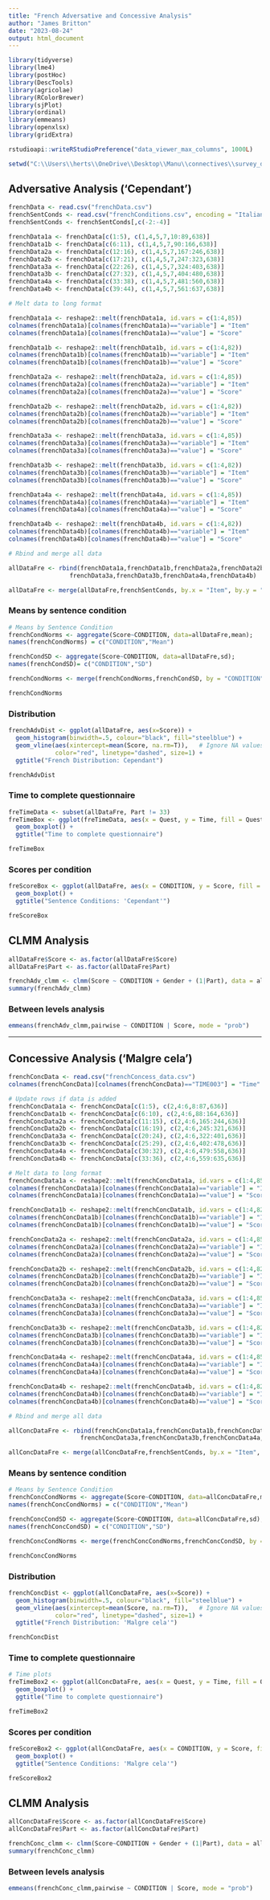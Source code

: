 ```yaml
---
title: "French Adversative and Concessive Analysis"
author: "James Britton"
date: "2023-08-24"
output: html_document
---
```


```r
library(tidyverse)
library(lme4)
library(postHoc)
library(DescTools)
library(agricolae)
library(RColorBrewer)
library(sjPlot)
library(ordinal)
library(emmeans)
library(openxlsx)
library(gridExtra)

rstudioapi::writeRStudioPreference("data_viewer_max_columns", 1000L)

setwd("C:\\Users\\herts\\OneDrive\\Desktop\\Manu\\connectives\\survey_data")
```

## Adversative Analysis ('Cependant')
```r
frenchData <- read.csv("frenchData.csv")
frenchSentConds <- read.csv("frenchConditions.csv", encoding = "Italian")
frenchSentConds <- frenchSentConds[,c(-2:-4)]
```

```r
frenchData1a <- frenchData[c(1:5), c(1,4,5,7,10:89,638)]
frenchData1b <- frenchData[c(6:11), c(1,4,5,7,90:166,638)]
frenchData2a <- frenchData[c(12:16), c(1,4,5,7,167:246,638)]
frenchData2b <- frenchData[c(17:21), c(1,4,5,7,247:323,638)]
frenchData3a <- frenchData[c(22:26), c(1,4,5,7,324:403,638)]
frenchData3b <- frenchData[c(27:32), c(1,4,5,7,404:480,638)]
frenchData4a <- frenchData[c(33:38), c(1,4,5,7,481:560,638)]
frenchData4b <- frenchData[c(39:44), c(1,4,5,7,561:637,638)]

# Melt data to long format

frenchData1a <- reshape2::melt(frenchData1a, id.vars = c(1:4,85))
colnames(frenchData1a)[colnames(frenchData1a)=="variable"] = "Item"
colnames(frenchData1a)[colnames(frenchData1a)=="value"] = "Score"

frenchData1b <- reshape2::melt(frenchData1b, id.vars = c(1:4,82))
colnames(frenchData1b)[colnames(frenchData1b)=="variable"] = "Item"
colnames(frenchData1b)[colnames(frenchData1b)=="value"] = "Score"

frenchData2a <- reshape2::melt(frenchData2a, id.vars = c(1:4,85))
colnames(frenchData2a)[colnames(frenchData2a)=="variable"] = "Item"
colnames(frenchData2a)[colnames(frenchData2a)=="value"] = "Score"

frenchData2b <- reshape2::melt(frenchData2b, id.vars = c(1:4,82))
colnames(frenchData2b)[colnames(frenchData2b)=="variable"] = "Item"
colnames(frenchData2b)[colnames(frenchData2b)=="value"] = "Score"

frenchData3a <- reshape2::melt(frenchData3a, id.vars = c(1:4,85))
colnames(frenchData3a)[colnames(frenchData3a)=="variable"] = "Item"
colnames(frenchData3a)[colnames(frenchData3a)=="value"] = "Score"

frenchData3b <- reshape2::melt(frenchData3b, id.vars = c(1:4,82))
colnames(frenchData3b)[colnames(frenchData3b)=="variable"] = "Item"
colnames(frenchData3b)[colnames(frenchData3b)=="value"] = "Score"

frenchData4a <- reshape2::melt(frenchData4a, id.vars = c(1:4,85))
colnames(frenchData4a)[colnames(frenchData4a)=="variable"] = "Item"
colnames(frenchData4a)[colnames(frenchData4a)=="value"] = "Score"

frenchData4b <- reshape2::melt(frenchData4b, id.vars = c(1:4,82))
colnames(frenchData4b)[colnames(frenchData4b)=="variable"] = "Item"
colnames(frenchData4b)[colnames(frenchData4b)=="value"] = "Score"

# Rbind and merge all data 

allDataFre <- rbind(frenchData1a,frenchData1b,frenchData2a,frenchData2b,
                 frenchData3a,frenchData3b,frenchData4a,frenchData4b)

allDataFre <- merge(allDataFre,frenchSentConds, by.x = "Item", by.y = "SOS_ID")
```

### Means by sentence condition
```r
# Means by Sentence Condition
frenchCondNorms <- aggregate(Score~CONDITION, data=allDataFre,mean); 
names(frenchCondNorms) = c("CONDITION","Mean") 

frenchCondSD <- aggregate(Score~CONDITION, data=allDataFre,sd); 
names(frenchCondSD)= c("CONDITION","SD") 

frenchCondNorms <- merge(frenchCondNorms,frenchCondSD, by = "CONDITION")
```
```r
frenchCondNorms
```

### Distribution
```r
frenchAdvDist <- ggplot(allDataFre, aes(x=Score)) +
  geom_histogram(binwidth=.5, colour="black", fill="steelblue") +
  geom_vline(aes(xintercept=mean(Score, na.rm=T)),   # Ignore NA values for mean
             color="red", linetype="dashed", size=1) +
  ggtitle("French Distribution: Cependant")
```
```r
frenchAdvDist
```

### Time to complete questionnaire
```r
freTimeData <- subset(allDataFre, Part != 33)
freTimeBox <- ggplot(freTimeData, aes(x = Quest, y = Time, fill = Quest)) +
  geom_boxplot() +
  ggtitle("Time to complete questionnaire")
```
```r
freTimeBox
```

### Scores per condition
```r
freScoreBox <- ggplot(allDataFre, aes(x = CONDITION, y = Score, fill = CONDITION)) +
  geom_boxplot() +
  ggtitle("Sentence Conditions: 'Cependant'")
```
```r
freScoreBox
```

## CLMM Analysis
```r
allDataFre$Score <- as.factor(allDataFre$Score)
allDataFre$Part <- as.factor(allDataFre$Part)
```

```r
frenchAdv_clmm <- clmm(Score ~ CONDITION + Gender + (1|Part), data = allDataFre) 
summary(frenchAdv_clmm)
```

### Between levels analysis
```r
emmeans(frenchAdv_clmm,pairwise ~ CONDITION | Score, mode = "prob")
```


_________________________________________________________________________



## Concessive Analysis ('Malgre cela')
```r
frenchConcData <- read.csv("frenchConcess_data.csv")
colnames(frenchConcData)[colnames(frenchConcData)=="TIME003"] = "Time"
```

```r
# Update rows if data is added
frenchConcData1a <- frenchConcData[c(1:5), c(2,4:6,8:87,636)]
frenchConcData1b <- frenchConcData[c(6:10), c(2,4:6,88:164,636)]
frenchConcData2a <- frenchConcData[c(11:15), c(2,4:6,165:244,636)]
frenchConcData2b <- frenchConcData[c(16:19), c(2,4:6,245:321,636)]
frenchConcData3a <- frenchConcData[c(20:24), c(2,4:6,322:401,636)]
frenchConcData3b <- frenchConcData[c(25:29), c(2,4:6,402:478,636)]
frenchConcData4a <- frenchConcData[c(30:32), c(2,4:6,479:558,636)]
frenchConcData4b <- frenchConcData[c(33:36), c(2,4:6,559:635,636)]

# Melt data to long format
frenchConcData1a <- reshape2::melt(frenchConcData1a, id.vars = c(1:4,85))
colnames(frenchConcData1a)[colnames(frenchConcData1a)=="variable"] = "Item"
colnames(frenchConcData1a)[colnames(frenchConcData1a)=="value"] = "Score"

frenchConcData1b <- reshape2::melt(frenchConcData1b, id.vars = c(1:4,82))
colnames(frenchConcData1b)[colnames(frenchConcData1b)=="variable"] = "Item"
colnames(frenchConcData1b)[colnames(frenchConcData1b)=="value"] = "Score"

frenchConcData2a <- reshape2::melt(frenchConcData2a, id.vars = c(1:4,85))
colnames(frenchConcData2a)[colnames(frenchConcData2a)=="variable"] = "Item"
colnames(frenchConcData2a)[colnames(frenchConcData2a)=="value"] = "Score"

frenchConcData2b <- reshape2::melt(frenchConcData2b, id.vars = c(1:4,82))
colnames(frenchConcData2b)[colnames(frenchConcData2b)=="variable"] = "Item"
colnames(frenchConcData2b)[colnames(frenchConcData2b)=="value"] = "Score"

frenchConcData3a <- reshape2::melt(frenchConcData3a, id.vars = c(1:4,85))
colnames(frenchConcData3a)[colnames(frenchConcData3a)=="variable"] = "Item"
colnames(frenchConcData3a)[colnames(frenchConcData3a)=="value"] = "Score"

frenchConcData3b <- reshape2::melt(frenchConcData3b, id.vars = c(1:4,82))
colnames(frenchConcData3b)[colnames(frenchConcData3b)=="variable"] = "Item"
colnames(frenchConcData3b)[colnames(frenchConcData3b)=="value"] = "Score"

frenchConcData4a <- reshape2::melt(frenchConcData4a, id.vars = c(1:4,85))
colnames(frenchConcData4a)[colnames(frenchConcData4a)=="variable"] = "Item"
colnames(frenchConcData4a)[colnames(frenchConcData4a)=="value"] = "Score"

frenchConcData4b <- reshape2::melt(frenchConcData4b, id.vars = c(1:4,82))
colnames(frenchConcData4b)[colnames(frenchConcData4b)=="variable"] = "Item"
colnames(frenchConcData4b)[colnames(frenchConcData4b)=="value"] = "Score"

# Rbind and merge all data 

allConcDataFre <- rbind(frenchConcData1a,frenchConcData1b,frenchConcData2a,frenchConcData2b,
                    frenchConcData3a,frenchConcData3b,frenchConcData4a,frenchConcData4b)

allConcDataFre <- merge(allConcDataFre,frenchSentConds, by.x = "Item", by.y = "SOS_ID")
```

### Means by sentence condition
```r
# Means by Sentence Condition
frenchConcCondNorms <- aggregate(Score~CONDITION, data=allConcDataFre,mean); 
names(frenchConcCondNorms) = c("CONDITION","Mean") 

frenchConcCondSD <- aggregate(Score~CONDITION, data=allConcDataFre,sd); 
names(frenchConcCondSD) = c("CONDITION","SD") 

frenchConcCondNorms <- merge(frenchConcCondNorms,frenchConcCondSD, by = "CONDITION")
```
```r
frenchConcCondNorms
```

### Distribution
```r
frenchConcDist <- ggplot(allConcDataFre, aes(x=Score)) +
  geom_histogram(binwidth=.5, colour="black", fill="steelblue") +
  geom_vline(aes(xintercept=mean(Score, na.rm=T)),   # Ignore NA values for mean
             color="red", linetype="dashed", size=1) +
  ggtitle("French Distribution: 'Malgre cela'")
```
```r
frenchConcDist
```

### Time to complete questionnaire
```r
# Time plots
freTimeBox2 <- ggplot(allConcDataFre, aes(x = Quest, y = Time, fill = Quest)) +
  geom_boxplot() +
  ggtitle("Time to complete questionnaire")
```
```r
freTimeBox2
```

### Scores per condition
```r
freScoreBox2 <- ggplot(allConcDataFre, aes(x = CONDITION, y = Score, fill = CONDITION)) +
  geom_boxplot() +
  ggtitle("Sentence Conditions: 'Malgre cela'")
```
```r
freScoreBox2
```

## CLMM Analysis
```r
allConcDataFre$Score <- as.factor(allConcDataFre$Score)
allConcDataFre$Part <- as.factor(allConcDataFre$Part)
```

```r
frenchConc_clmm <- clmm(Score~CONDITION + Gender + (1|Part), data = allConcDataFre) 
summary(frenchConc_clmm) 
```

### Between levels analysis
```r
emmeans(frenchConc_clmm,pairwise ~ CONDITION | Score, mode = "prob")
```



